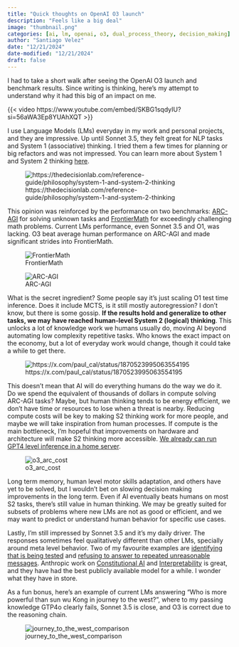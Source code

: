 ```yaml
---
title: "Quick thoughts on OpenAI O3 launch"
description: "Feels like a big deal"
image: "thumbnail.png"
categories: [ai, lm, openai, o3, dual_process_theory, decision_making]
author: "Santiago Velez"
date: "12/21/2024"
date-modified: "12/21/2024"
draft: false
---
```


I had to take a short walk after seeing the OpenAI O3 launch and benchmark results. Since writing is thinking, here's my attempt to understand why it had this big of an impact on me. 

{{< video https://www.youtube.com/embed/SKBG1sqdyIU?si=56aWA3Ep8YUAhXQT >}}


I use Language Models (LMs) everyday in my work and personal projects, and they are impressive. Up until Sonnet 3.5, they felt great for NLP tasks and System 1 (associative) thinking. I tried them a few times for planning or big refactors and was not impressed. You can learn more about System 1 and System 2 thinking [here](https://www.youtube.com/watch?v=CjVQJdIrDJ0&pp=ygUfa2FobmVtYW4gdGhpbmtpbmcgZmFzdCBhbmQgc2xvdw%3D%3D).

![https://thedecisionlab.com/reference-guide/philosophy/system-1-and-system-2-thinking](./s1_s2.webp)

This opinion was reinforced by the performance on two benchmarks: [ARC-AGI](https://arcprize.org/arc) for solving unknown tasks and [FrontierMath](https://epoch.ai/frontiermath) for exceedingly challenging math problems. Current LMs performance, even Sonnet 3.5 and O1, was lacking. O3 beat average human performance on ARC-AGI and made significant strides into FrontierMath.

![FrontierMath](./frontier_benchmark.jpg)

![ARC-AGI](./arc_benchmark.jpg)

What is the secret ingredient? Some people say it's just scaling O1 test time inference. Does it include MCTS, is it still mostly autoregression? I don't know, but there is some gossip. **If the results hold and generalize to other tasks, we may have reached human-level System 2 (logical) thinking**. This unlocks a lot of knowledge work we humans usually do, moving AI beyond automating low complexity repetitive tasks. Who knows the exact impact on the economy, but a lot of everyday work would change, though it could take a while to get there.

![https://x.com/paul_cal/status/1870523995063554195](./o3_arch.png)

This doesn't mean that AI will do everything humans do the way we do it. Do we spend the equivalent of thousands of dollars in compute solving ARC-AGI tasks? Maybe, but human thinking tends to be energy efficient, we don't have time or resources to lose when a threat is nearby. Reducing compute costs will be key to making S2 thinking work for more people, and maybe we will take inspiration from human processes. If compute is the main bottleneck, I'm hopeful that improvements on hardware and architecture will make S2 thinking more accessible. [We already can run GPT4 level inference in a home server](https://github.com/meta-llama/llama-models/blob/main/models/llama3_3/MODEL_CARD.md). 

![o3_arc_cost](./o3_arc_cost.jpg)

Long term memory, human level motor skills adaptation, and others have yet to be solved, but I wouldn't bet on slowing decision making improvements in the long term. Even if AI eventually beats humans on most S2 tasks, there's still value in human thinking. We may be greatly suited for subsets of problems where new LMs are not as good or efficient, and we may want to predict or understand human behavior for specific use cases.

Lastly, I’m still impressed by Sonnet 3.5 and it's my daily driver. The responses sometimes feel qualitatively different than other LMs, specially around meta level behavior. Two of my favourite examples are [identifying that is being tested](https://x.com/alexalbert__/status/1764722513014329620) and [refusing to answer to repeated unreasonable messages](https://x.com/voooooogel/status/1855074381921501404). Anthropic work on [Constitutional AI](https://arxiv.org/abs/2212.08073) and [Interpretability](https://transformer-circuits.pub/2024/scaling-monosemanticity/index.html) is great, and they have had the best publicly available model for a while. I wonder what they have in store.

As a fun bonus, here's an example of current LMs answering "Who is more powerful than sun wu Kong in journey to the west?", where to my passing knowledge GTP4o clearly fails, Sonnet 3.5 is close, and O3 is correct due to the reasoning chain.

![journey_to_the_west_comparison](./journey_to_the_west_comparison.png)
